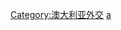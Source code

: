 {{Commonscat|Bilateral relations of Australia}}

[[Category:澳大利亚外交|Category:澳大利亚外交]]
[[Category:各国双边关系|a]]